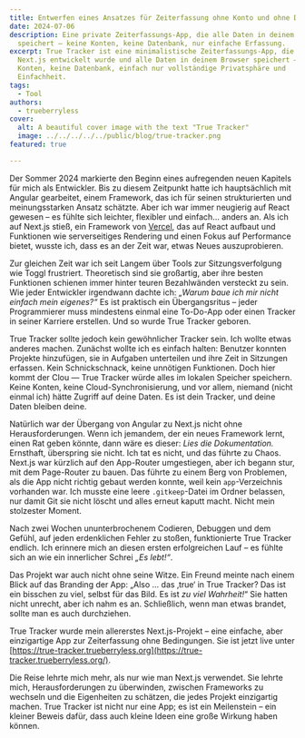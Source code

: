 ```yaml
---
title: Entwerfen eines Ansatzes für Zeiterfassung ohne Konto und ohne Datenbank
date: 2024-07-06
description: Eine private Zeiterfassungs-App, die alle Daten in deinem Browser
  speichert — keine Konten, keine Datenbank, nur einfache Erfassung.
excerpt: True Tracker ist eine minimalistische Zeiterfassungs-App, die mit
  Next.js entwickelt wurde und alle Daten in deinem Browser speichert — keine
  Konten, keine Datenbank, einfach nur vollständige Privatsphäre und
  Einfachheit.
tags:
  - Tool
authors:
  - trueberryless
cover:
  alt: A beautiful cover image with the text "True Tracker"
  image: ../../../../../public/blog/true-tracker.png
featured: true

---
```


Der Sommer 2024 markierte den Beginn eines aufregenden neuen Kapitels für mich als Entwickler. Bis zu diesem Zeitpunkt hatte ich hauptsächlich mit Angular gearbeitet, einem Framework, das ich für seinen strukturierten und meinungsstarken Ansatz schätzte. Aber ich war immer neugierig auf React gewesen – es fühlte sich leichter, flexibler und einfach… anders an. Als ich auf Next.js stieß, ein Framework von [Vercel](https://github.com/vercel), das auf React aufbaut und Funktionen wie serverseitiges Rendering und einen Fokus auf Performance bietet, wusste ich, dass es an der Zeit war, etwas Neues auszuprobieren.

Zur gleichen Zeit war ich seit Langem über Tools zur Sitzungsverfolgung wie Toggl frustriert. Theoretisch sind sie großartig, aber ihre besten Funktionen schienen immer hinter teuren Bezahlwänden versteckt zu sein. Wie jeder Entwickler irgendwann dachte ich: *„Warum baue ich mir nicht einfach mein eigenes?“* Es ist praktisch ein Übergangsritus – jeder Programmierer muss mindestens einmal eine To-Do-App oder einen Tracker in seiner Karriere erstellen. Und so wurde True Tracker geboren.

True Tracker sollte jedoch kein gewöhnlicher Tracker sein. Ich wollte etwas anderes machen. Zunächst wollte ich es einfach halten: Benutzer konnten Projekte hinzufügen, sie in Aufgaben unterteilen und ihre Zeit in Sitzungen erfassen. Kein Schnickschnack, keine unnötigen Funktionen. Doch hier kommt der Clou — True Tracker würde alles im lokalen Speicher speichern. Keine Konten, keine Cloud-Synchronisierung, und vor allem, niemand (nicht einmal ich) hätte Zugriff auf deine Daten. Es ist dein Tracker, und deine Daten bleiben deine.

Natürlich war der Übergang von Angular zu Next.js nicht ohne Herausforderungen. Wenn ich jemandem, der ein neues Framework lernt, einen Rat geben könnte, dann wäre es dieser: *Lies die Dokumentation.* Ernsthaft, überspring sie nicht. Ich tat es nicht, und das führte zu Chaos. Next.js war kürzlich auf den App-Router umgestiegen, aber ich begann stur, mit dem Page-Router zu bauen. Das führte zu einem Berg von Problemen, als die App nicht richtig gebaut werden konnte, weil kein `app`-Verzeichnis vorhanden war. Ich musste eine leere `.gitkeep`-Datei im Ordner belassen, nur damit Git sie nicht löscht und alles erneut kaputt macht. Nicht mein stolzester Moment.

Nach zwei Wochen ununterbrochenem Codieren, Debuggen und dem Gefühl, auf jeden erdenklichen Fehler zu stoßen, funktionierte True Tracker endlich. Ich erinnere mich an diesen ersten erfolgreichen Lauf – es fühlte sich an wie ein innerlicher Schrei *„Es lebt!“*.

Das Projekt war auch nicht ohne seine Witze. Ein Freund meinte nach einem Blick auf das Branding der App: „Also … das ‚true‘ in True Tracker? Das ist ein bisschen zu viel, selbst für das Bild. Es ist *zu viel Wahrheit!*“ Sie hatten nicht unrecht, aber ich nahm es an. Schließlich, wenn man etwas brandet, sollte man es auch durchziehen.

True Tracker wurde mein allererstes Next.js-Projekt – eine einfache, aber einzigartige App zur Zeiterfassung ohne Bedingungen. Sie ist jetzt live unter [https://true-tracker.trueberryless.org](https://true-tracker.trueberryless.org/).

Die Reise lehrte mich mehr, als nur wie man Next.js verwendet. Sie lehrte mich, Herausforderungen zu überwinden, zwischen Frameworks zu wechseln und die Eigenheiten zu schätzen, die jedes Projekt einzigartig machen. True Tracker ist nicht nur eine App; es ist ein Meilenstein – ein kleiner Beweis dafür, dass auch kleine Ideen eine große Wirkung haben können.
